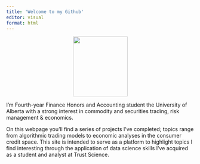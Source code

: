 ```yaml
---
title: 'Welcome to my Github'
editor: visual
format: html
---
```


<style type="text/css">

h1.title {
text-align: center;
}

</style>

<div style="text-align: center;">
<img src="pfp.JPG" width="145.3465" height="160">
</div>

I'm Fourth-year Finance Honors and Accounting student the University of Alberta with a strong interest in commodity and securities trading, risk management & economics.

On this webpage you'll find a series of projects I've completed; topics range from algorithmic trading models to economic analyses in the consumer credit space. This site is intended to serve as a platform to highlight topics I find interesting through the application of data science skills I've acquired as a student and analyst at Trust Science.



